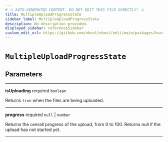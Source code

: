```yaml
---
# ⚠️ AUTO-GENERATED CONTENT. DO NOT EDIT THIS FILE DIRECTLY! ⚠️
title: MultipleUploadProgressState
sidebar_label: MultipleUploadProgressState
description: No description provided.
displayed_sidebar: referenceSidebar
custom_edit_url: https://github.com/nhost/nhost/edit/main/packages/hasura-storage-js/src/packages/hasura-storage-js/src/promises/multiple-files-upload.ts#L6
---
```


# `MultipleUploadProgressState`

## Parameters

---

**<span className="parameter-name">isUploading</span>** <span className="optional-status">required</span> `boolean`

Returns `true` when the files are being uploaded.

---

**<span className="parameter-name">progress</span>** <span className="optional-status">required</span> `null` | `number`

Returns the overall progress of the upload, from 0 to 100. Returns null if the upload has not started yet.

---
